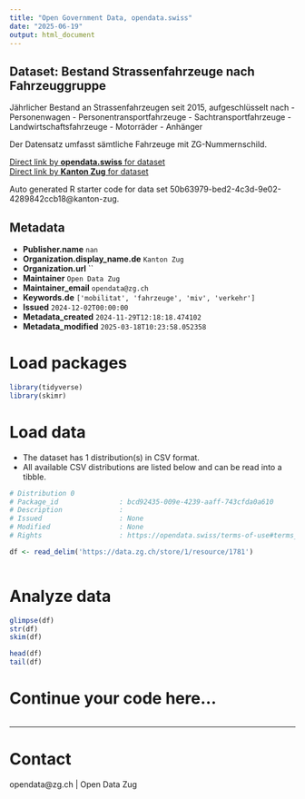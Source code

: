 ```yaml
---
title: "Open Government Data, opendata.swiss"
date: "2025-06-19"
output: html_document
---
```


## Dataset: Bestand Strassenfahrzeuge nach Fahrzeuggruppe

Jährlicher Bestand an Strassenfahrzeugen seit 2015, aufgeschlüsselt nach
- Personenwagen
- Personentransportfahrzeuge
- Sachtransportfahrzeuge
- Landwirtschaftsfahrzeuge
- Motorräder
- Anhänger

Der Datensatz umfasst sämtliche Fahrzeuge mit ZG-Nummernschild.

[Direct link by **opendata.swiss** for dataset](https://opendata.swiss/de/dataset/bestand-strassenfahrzeuge-nach-fahrzeuggruppe)<br>
[Direct link by **Kanton Zug** for dataset]()

Auto generated R starter code for data set 50b63979-bed2-4c3d-9e02-4289842ccb18@kanton-zug.

## Metadata

- **Publisher.name** `nan`
- **Organization.display_name.de** `Kanton Zug`
- **Organization.url** ``
- **Maintainer** `Open Data Zug`
- **Maintainer_email** `opendata@zg.ch`
- **Keywords.de** `['mobilitat', 'fahrzeuge', 'miv', 'verkehr']`
- **Issued** `2024-12-02T00:00:00`
- **Metadata_created** `2024-11-29T12:18:18.474102`
- **Metadata_modified** `2025-03-18T10:23:58.052358`


# Load packages

```r

library(tidyverse)
library(skimr)

```

# Load data

-   The dataset has 1 distribution(s) in CSV format.
-   All available CSV distributions are listed below and can be read into a tibble.

```r

# Distribution 0
# Package_id               : bcd92435-009e-4239-aaff-743cfda0a610
# Description              : 
# Issued                   : None
# Modified                 : None
# Rights                   : https://opendata.swiss/terms-of-use#terms_by

df <- read_delim('https://data.zg.ch/store/1/resource/1781')



```

# Analyze data

```r

glimpse(df)
str(df)
skim(df)

head(df)
tail(df)

```

# Continue your code here...

```r

```

------------------------------------------------------------------------

# Contact

opendata@zg.ch | Open Data Zug
